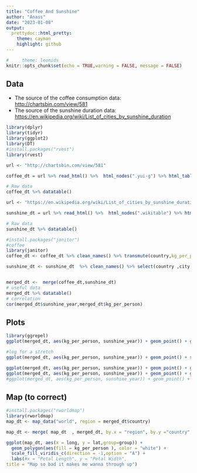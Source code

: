 ```yaml
---
title: "Coffee And Sunshine"
author: "Anass"
date: "2023-01-08"
output:
  prettydoc::html_pretty:
    theme: cayman 
    highlight: github
---
```


```r
#     theme: leonids 
knitr::opts_chunk$set(echo = TRUE,warning = FALSE, message = FALSE)
```



## Data
* The source of the coffee consumption data: [http://chartsbin.com/view/581 ](Coffee consumption, World Resources Institute)    
* The source of the sunshine duration data: [https://en.wikipedia.org/wiki/List_of_cities_by_sunshine_duration]() 


```r
library(dplyr)
library(tidyr)
library(ggplot2)
library(DT)
#install.packages("rvest")
library(rvest)

url <- "http://chartsbin.com/view/581"

coffee_dt = url %>% read_html() %>%  html_nodes(".yui-g") %>% html_table( fill = TRUE) %>% bind_rows()

# Raw data 
coffee_dt %>% datatable()
```


```r



url <- "https://en.wikipedia.org/wiki/List_of_cities_by_sunshine_duration"

sunshine_dt = url %>% read_html() %>%  html_nodes(".wikitable") %>% html_table( fill = TRUE) %>% bind_rows()

# Raw data
sunshine_dt %>% datatable()
```
```r
#install.packages("janitor")
#coffee
library(janitor) 
coffee_dt <- coffee_dt %>% clean_names() %>% transmute(country,kg_per_person = latest_available_kg_per_person_per_year) %>% filter(kg_per_person>0)

sunshine_dt <- sunshine_dt  %>% clean_names() %>% select(country ,city,year) %>% mutate(country= as.factor(country), year = as.numeric(sub(",", "", year, fixed = TRUE))) %>% group_by(country) %>% summarise(sunshine_year = mean(year), n_cities = n())


merged_dt <-  merge(coffee_dt,sunshine_dt)
# useful data
merged_dt %>% datatable()
# correlation
cor(merged_dt$sunshine_year,merged_dt$kg_per_person)
```

## Plots

```r
library(ggrepel)
ggplot(merged_dt, aes(kg_per_person, sunshine_year)) + geom_point() + geom_text_repel(aes(label=country)) 

#log for a stretch
ggplot(merged_dt, aes(kg_per_person, sunshine_year)) + geom_point() + scale_x_log10() + scale_y_log10() + geom_text_repel(aes(label=country)) 

ggplot(merged_dt, aes(kg_per_person, sunshine_year)) + geom_point() + geom_smooth()
ggplot(merged_dt, aes(kg_per_person, sunshine_year)) + geom_point() + geom_smooth(method = lm)
#ggplot(merged_dt, aes(kg_per_person, sunshine_year)) + geom_point() + scale_x_log10() + scale_y_log10() + geom_smooth()
```

## Map (to correct)

```r
#install.packages("rworldmap")
library(rworldmap)
map_dt <- map_data("world", region = merged_dt$country) 

map_dt <- merge( map_dt  , merged_dt, by.x = "region", by.y ="country", all.x = TRUE)

ggplot(map_dt, aes(x = long, y = lat,group=group)) +
  geom_polygon(aes(fill = kg_per_person ), color = "white") +
  scale_fill_viridis_c(direction = -1,option = "A") +
  labs(#x = "Petal Length", y = "Petal Width",
title = "Map so bad it makes me wanna through up") 



```


